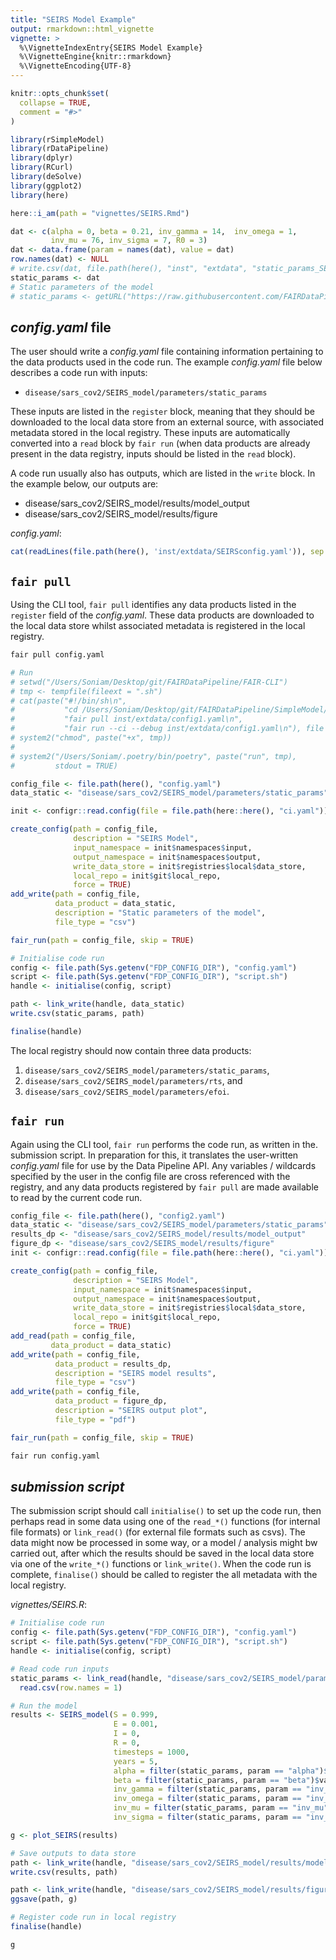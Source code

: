 ```yaml
---
title: "SEIRS Model Example"
output: rmarkdown::html_vignette
vignette: >
  %\VignetteIndexEntry{SEIRS Model Example}
  %\VignetteEngine{knitr::rmarkdown}
  %\VignetteEncoding{UTF-8}
---
```


```r
knitr::opts_chunk$set(
  collapse = TRUE,
  comment = "#>"
)
```

```r
library(rSimpleModel)
library(rDataPipeline)
library(dplyr)
library(RCurl)
library(deSolve)
library(ggplot2)
library(here)

here::i_am(path = "vignettes/SEIRS.Rmd")

dat <- c(alpha = 0, beta = 0.21, inv_gamma = 14,  inv_omega = 1, 
         inv_mu = 76, inv_sigma = 7, R0 = 3)
dat <- data.frame(param = names(dat), value = dat)
row.names(dat) <- NULL
# write.csv(dat, file.path(here(), "inst", "extdata", "static_params_SEIRS.csv"))
static_params <- dat
# Static parameters of the model
# static_params <- getURL("https://raw.githubusercontent.com/FAIRDataPipeline/rSimpleModel/main/inst/extdata/static_params_SEIRS.csv") %>% read.csv(text = .)
```

## *config.yaml* file

The user should write a *config.yaml* file containing information pertaining to
the data products used in the code run. The example *config.yaml* file below 
describes a code run with inputs:

* `disease/sars_cov2/SEIRS_model/parameters/static_params`

These inputs are listed in the `register` block, meaning that they should be 
downloaded to the local data store from an external source, with associated
metadata stored in the local registry. These inputs are automatically converted 
into a `read` block by `fair run` (when data products are already present in 
the data registry, inputs should be listed in the `read` block).

A code run usually also has outputs, which are listed in the `write` block. In
the example below, our outputs are:

* disease/sars_cov2/SEIRS_model/results/model_output
* disease/sars_cov2/SEIRS_model/results/figure

*config.yaml*:
```r
cat(readLines(file.path(here(), 'inst/extdata/SEIRSconfig.yaml')), sep = '\n')
```

## `fair pull`

Using the CLI tool, `fair pull` identifies any data products listed in the 
`register` field of the *config.yaml*. These data products are downloaded to
the local data store whilst associated metadata is registered in the local 
registry.

```python
fair pull config.yaml
```

```r
# Run 
# setwd("/Users/Soniam/Desktop/git/FAIRDataPipeline/FAIR-CLI")
# tmp <- tempfile(fileext = ".sh")
# cat(paste("#!/bin/sh\n", 
#           "cd /Users/Soniam/Desktop/git/FAIRDataPipeline/SimpleModel/\n", 
#           "fair pull inst/extdata/config1.yaml\n",
#           "fair run --ci --debug inst/extdata/config1.yaml\n"), file = tmp)
# system2("chmod", paste("+x", tmp))
# 
# system2("/Users/Soniam/.poetry/bin/poetry", paste("run", tmp), 
#         stdout = TRUE)
```

```r
config_file <- file.path(here(), "config.yaml")
data_static <- "disease/sars_cov2/SEIRS_model/parameters/static_params"

init <- configr::read.config(file = file.path(here::here(), "ci.yaml"))

create_config(path = config_file,
              description = "SEIRS Model",
              input_namespace = init$namespaces$input,
              output_namespace = init$namespaces$output,
              write_data_store = init$registries$local$data_store,
              local_repo = init$git$local_repo,
              force = TRUE)
add_write(path = config_file,
          data_product = data_static,
          description = "Static parameters of the model",
          file_type = "csv")

fair_run(path = config_file, skip = TRUE)

# Initialise code run
config <- file.path(Sys.getenv("FDP_CONFIG_DIR"), "config.yaml")
script <- file.path(Sys.getenv("FDP_CONFIG_DIR"), "script.sh")
handle <- initialise(config, script)

path <- link_write(handle, data_static)
write.csv(static_params, path)

finalise(handle)
```

The local registry should now contain three data products: 

1. `disease/sars_cov2/SEIRS_model/parameters/static_params`,
2. `disease/sars_cov2/SEIRS_model/parameters/rts`, and 
3. `disease/sars_cov2/SEIRS_model/parameters/efoi`.

## `fair run`

Again using the CLI tool, `fair run` performs the code run, as written in the.
submission script. In preparation for this, it translates the user-written 
*config.yaml* file for use by the Data Pipeline API. Any variables / wildcards 
specified by the user in the config file are cross referenced with the registry, 
and any data products registered by `fair pull` are made available to read by 
the current code run. 

```r
config_file <- file.path(here(), "config2.yaml")
data_static <- "disease/sars_cov2/SEIRS_model/parameters/static_params"
results_dp <- "disease/sars_cov2/SEIRS_model/results/model_output"
figure_dp <- "disease/sars_cov2/SEIRS_model/results/figure"
init <- configr::read.config(file = file.path(here::here(), "ci.yaml"))

create_config(path = config_file,
              description = "SEIRS Model",
              input_namespace = init$namespaces$input,
              output_namespace = init$namespaces$output,
              write_data_store = init$registries$local$data_store,
              local_repo = init$git$local_repo,
              force = TRUE)
add_read(path = config_file,
         data_product = data_static)
add_write(path = config_file,
          data_product = results_dp,
          description = "SEIRS model results",
          file_type = "csv")
add_write(path = config_file,
          data_product = figure_dp,
          description = "SEIRS output plot",
          file_type = "pdf")

fair_run(path = config_file, skip = TRUE)
```

```python
fair run config.yaml
```

## *submission script*

The submission script should call `initialise()` to set up the code run, 
then perhaps read in some data using one of the `read_*()` functions (for 
internal file formats) or `link_read()` (for external file formats such as 
csvs). The data might now be processed in some way, or a model / analysis might
bw carried out, after which the results should be saved in the local data store
via one of the `write_*()` functions or `link_write()`. When the code run is 
complete, `finalise()` should be called to register the all metadata with the
local registry.

*vignettes/SEIRS.R*:
```r
# Initialise code run
config <- file.path(Sys.getenv("FDP_CONFIG_DIR"), "config.yaml")
script <- file.path(Sys.getenv("FDP_CONFIG_DIR"), "script.sh")
handle <- initialise(config, script)

# Read code run inputs
static_params <- link_read(handle, "disease/sars_cov2/SEIRS_model/parameters/static_params") %>% 
  read.csv(row.names = 1)

# Run the model
results <- SEIRS_model(S = 0.999, 
                       E = 0.001,
                       I = 0, 
                       R = 0, 
                       timesteps = 1000,
                       years = 5,
                       alpha = filter(static_params, param == "alpha")$value, 
                       beta = filter(static_params, param == "beta")$value, 
                       inv_gamma = filter(static_params, param == "inv_gamma")$value,
                       inv_omega = filter(static_params, param == "inv_omega")$value, 
                       inv_mu = filter(static_params, param == "inv_mu")$value,
                       inv_sigma = filter(static_params, param == "inv_sigma")$value)

g <- plot_SEIRS(results)

# Save outputs to data store
path <- link_write(handle, "disease/sars_cov2/SEIRS_model/results/model_output") 
write.csv(results, path)

path <- link_write(handle, "disease/sars_cov2/SEIRS_model/results/figure") 
ggsave(path, g)

# Register code run in local registry
finalise(handle)
```

```r
g
```
